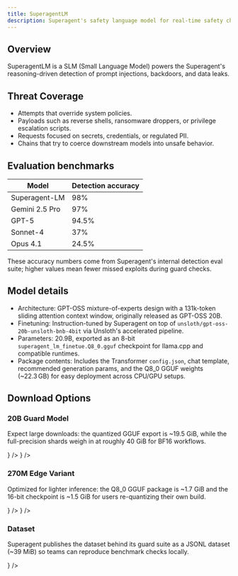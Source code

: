 ```yaml
---
title: SuperagentLM
description: Superagent's safety language model for real-time safety checks.
---
```


## Overview

SuperagentLM is a SLM (Small Language Model) powers the Superagent's reasoning-driven detection of prompt injections, backdoors, and data leaks.


## Threat Coverage

- Attempts that override system policies.
- Payloads such as reverse shells, ransomware droppers, or privilege escalation scripts.
- Requests focused on secrets, credentials, or regulated PII.
- Chains that try to coerce downstream models into unsafe behavior.


## Evaluation benchmarks

| Model | Detection accuracy |
| --- | --- |
| Superagent-LM | 98% |
| Gemini 2.5 Pro | 97% |
| GPT-5 | 94.5% |
| Sonnet-4 | 37% |
| Opus 4.1 | 24.5% |

These accuracy numbers come from Superagent's internal detection eval suite; higher values mean fewer missed exploits during guard checks.

## Model details

- Architecture: GPT-OSS mixture-of-experts design with a 131k-token sliding attention context window, originally released as GPT-OSS 20B.
- Finetuning: Instruction-tuned by Superagent on top of `unsloth/gpt-oss-20b-unsloth-bnb-4bit` via Unsloth's accelerated pipeline.
- Parameters: 20.9B, exported as an 8-bit `superagent_lm_finetue.Q8_0.gguf` checkpoint for llama.cpp and compatible runtimes.
- Package contents: Includes the Transformer `config.json`, chat template, recommended generation params, and the Q8_0 GGUF weights (~22.3 GB) for easy deployment across CPU/GPU setups.

## Download Options

### 20B Guard Model

Expect large downloads: the quantized GGUF export is ~19.5 GiB, while the full-precision shards weigh in at roughly 40 GiB for BF16 workflows.

<Cards>
  <IconCard 
    title="20B GGUF (Q8_0)" 
    href="https://huggingface.co/superagent-ai/superagent-lm-20b-gguf" 
    description="Quantized guard rail tuned for llama.cpp, ~19.5 GiB download via huggingface-cli"
    icon={<Cpu className="size-4" />}
  />
  <IconCard 
    title="20B Full Precision" 
    href="https://huggingface.co/superagent-ai/superagent-lm-20b" 
    description="BF16 safetensors across multiple shards (~40 GiB) for custom pipelines"
    icon={<Server className="size-4" />}
  />
</Cards>

### 270M Edge Variant

Optimized for lighter inference: the Q8_0 GGUF package is ~1.7 GiB and the 16-bit checkpoint is ~1.5 GiB for users re-quantizing their own build.

<Cards>
  <IconCard 
    title="270M GGUF (Q8_0)" 
    href="https://huggingface.co/superagent-ai/superagent-lm-270m-gguf" 
    description="Edge-friendly guard model in GGUF format (~1.7 GiB)"
    icon={<Cpu className="size-4" />}
  />
  <IconCard 
    title="270M 16-bit" 
    href="https://huggingface.co/superagent-ai/superagent-lm-270m-16bit" 
    description="Reference FP16/BF16 weights (~1.5 GiB) for custom quantization"
    icon={<Server className="size-4" />}
  />
</Cards>

### Dataset

Superagent publishes the dataset behind its guard suite as a JSONL dataset (~39 MiB) so teams can reproduce benchmark checks locally.

<Cards>
  <IconCard 
    title="Dataset" 
    href="https://huggingface.co/datasets/superagent-ai/superagent-lm" 
    description="Benchmark prompts, labels, and guard outcomes for regression testing"
    icon={<BarChart3 className="size-4" />}
  />
</Cards>
